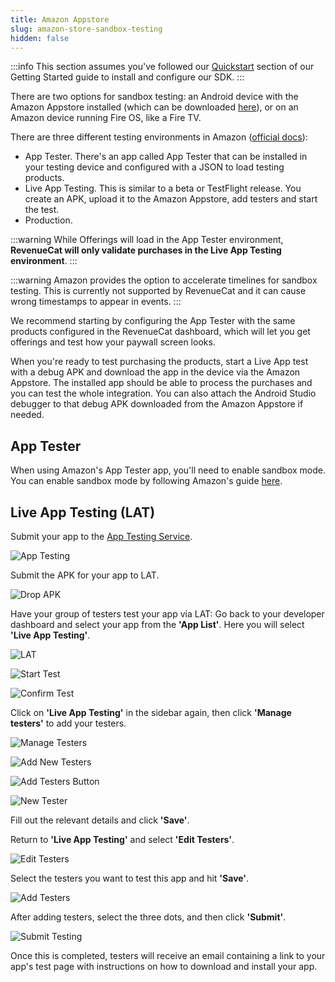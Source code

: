 ```yaml
---
title: Amazon Appstore
slug: amazon-store-sandbox-testing
hidden: false
---
```

:::info 
This section assumes you've followed our [Quickstart](/getting-started/quickstart) section of our Getting Started guide to install and configure our SDK.
:::

There are two options for sandbox testing: an Android device with the Amazon Appstore installed (which can be downloaded [here](https://www.amazon.com/gp/mas/get/amazonapp)), or on an Amazon device running Fire OS, like a Fire TV.

There are three different testing environments in Amazon ([official docs](https://developer.amazon.com/docs/in-app-purchasing/iap-testing-overview.html)):
- App Tester. There's an app called App Tester that can be installed in your testing device and configured with a JSON to load testing products.
- Live App Testing. This is similar to a beta or TestFlight release. You create an APK, upload it to the Amazon Appstore, add testers and start the test.
- Production.

:::warning
While Offerings will load in the App Tester environment, **RevenueCat will only validate purchases in the Live App Testing environment**.
:::

:::warning
Amazon provides the option to accelerate timelines for sandbox testing. This is currently not supported by RevenueCat and it can cause wrong timestamps to appear in events. 
:::

We recommend starting by configuring the App Tester with the same products configured in the RevenueCat dashboard, which will let you get offerings and test how your paywall screen looks. 

When you're ready to test purchasing the products, start a Live App test with a debug APK and download the app in the device via the Amazon Appstore. The installed app should be able to process the purchases and you can test the whole integration. You can also attach the Android Studio debugger to that debug APK downloaded from the Amazon Appstore if needed.

## App Tester

When using Amazon's App Tester app, you'll need to enable sandbox mode. You can enable sandbox mode by following Amazon's guide [here](https://developer.amazon.com/docs/in-app-purchasing/iap-app-tester-user-guide.html#installtester).

## Live App Testing (LAT)

Submit your app to the [App Testing Service](https://developer.amazon.com/apps-and-games/test).

![App Testing](/images/7ab44b1-f701287-app_testing_73e22b90f2fb9545674bb15ac9afe4cb.png)

Submit the APK for your app to LAT.

![Drop APK](/images/b4dbe03-93bdcaa-drop_APK_c5553a72db294b55ab5af76674117a77.png)

Have your group of testers test your app via LAT:
Go back to your developer dashboard and select your app from the **'App List'**. Here you will select **'Live App Testing'**.

![LAT](/images/78caa45-cbab3b9-LAT_1b320a61fc7ecd8722d6a497be07456c.png)

![Start Test](/images/b540d1a-ed38e3b-start_test_d4d191e180e84dde16a6325bcbe1a2a2.png)

![Confirm Test](/images/e5712be-70b62c2-confirm_test_6fec372cf32b18174d94345fa759544c.png)

Click on **'Live App Testing'** in the sidebar again, then click **'Manage testers'** to add your testers.

![Manage Testers](/images/28e3256-d8b8f65-manage_testers_45b41d975282dc2ac6e6d491be1c6006.png)

![Add New Testers](/images/5bf4765-5993e21-add_new_testers_9e1dc6df02cc37691c4da2d730b43dab.png)

![Add Testers Button](/images/8277436-ef6f896-add_testers_button_8e1b90368bd1e9501a3613648b051f38.png)

![New Tester](/images/70a8930-6ef789e-new_tester_454f6232f93a994e36fa22639e1f6c10.png)

Fill out the relevant details and click **'Save'**.

Return to **'Live App Testing'** and select **'Edit Testers'**.

![Edit Testers](/images/3c31ea7-7487072-edit_testers_91c2aa8fdd9e824efe2b44ac473939c0.png)

Select the testers you want to test this app and hit **'Save'**.

![Add Testers](/images/09efbc3-0524ef2-add_testers_1_bf5fdb8b07104de6195f61570efa081c.png)

After adding testers, select the three dots, and then click **'Submit'**.

![Submit Testing](/images/ba4459c-ed5a521-submit_testing_4c5f65b2ef86524b6f064592292044a3.png)

Once this is completed, testers will receive an email containing a link to your app's test page with instructions on how to download and install your app.
